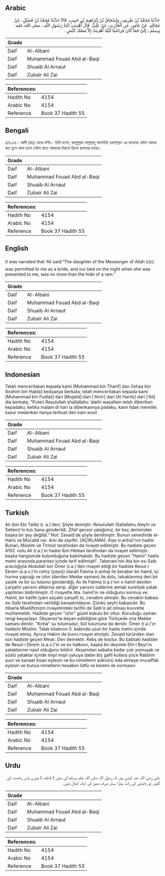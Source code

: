 ## Arabic


<div dir="rtl" lang="ar" style={{fontSize:'larger',backgroundColor:'#f8f9fa',padding:20}}>
حَدَّثَنَا مُحَمَّدُ بْنُ طَرِيفٍ، وَإِسْحَاقُ بْنُ إِبْرَاهِيمَ بْنِ حَبِيبٍ، قَالاَ حَدَّثَنَا مُحَمَّدُ بْنُ فُضَيْلٍ، عَنْ مُجَالِدٍ، عَنْ عَامِرٍ، عَنِ الْحَارِثِ، عَنْ عَلِيٍّ، قَالَ أُهْدِيَتِ ابْنَةُ رَسُولِ اللَّهِ ـ صلى الله عليه وسلم ـ إِلَىَّ فَمَا كَانَ فِرَاشُنَا لَيْلَةَ أُهْدِيَتْ إِلاَّ مَسْكَ كَبْشٍ ‏.‏
</div>
<div style={{backgroundColor:'#f8f9fa',padding:20, marginBottom: 10}}><table> <thead> <tr> <th>Grade</th> <th></th> </tr> </thead> <tbody> <tr><td>Daif</td><td>Al-Albani</td></tr><tr><td>Daif</td><td>Muhammad Fouad Abd al-Baqi</td></tr><tr><td>Daif</td><td>Shuaib Al Arnaut</td></tr><tr><td>Daif</td><td>Zubair Ali Zai</td></tr></tbody></table><table> <thead> <tr> <th>References:</th> <th></th> </tr> </thead> <tbody><tr><td>Hadith No</td><td>4154</td></tr><tr><td>Arabic No</td><td>4154</td></tr><tr><td>Reference</td><td>Book 37 Hadith 55</td></tr></tbody></table></div>

## Bengali


<div dir="ltr" lang="bn" style={{fontSize:'larger',backgroundColor:'#f8f9fa',padding:20}}>
৪/৪১৫৪। আলী (রাঃ) থেকে বর্ণিত। তিনি বলেন, রাসূলুল্লাহ সাল্লাল্লাহু আলাইহি ওয়াসাল্লাম এর কন্যাকে যেদিন আমার ঘরে তুলে আনা হলো সেদিন রাতে আমাদের বিছানা ছিলো ছাগলের চামড়া।
</div>
<div style={{backgroundColor:'#f8f9fa',padding:20, marginBottom: 10}}><table> <thead> <tr> <th>Grade</th> <th></th> </tr> </thead> <tbody> <tr><td>Daif</td><td>Al-Albani</td></tr><tr><td>Daif</td><td>Muhammad Fouad Abd al-Baqi</td></tr><tr><td>Daif</td><td>Shuaib Al Arnaut</td></tr><tr><td>Daif</td><td>Zubair Ali Zai</td></tr></tbody></table><table> <thead> <tr> <th>References:</th> <th></th> </tr> </thead> <tbody><tr><td>Hadith No</td><td>4154</td></tr><tr><td>Arabic No</td><td>4154</td></tr><tr><td>Reference</td><td>Book 37 Hadith 55</td></tr></tbody></table></div>

## English


<div dir="ltr" lang="en" style={{fontSize:'larger',backgroundColor:'#f8f9fa',padding:20}}>
It was narrated that ‘Ali said:“The daughter of the Messenger of Allah (ﷺ) was permitted to me as a bride, and our bed on the night when she was presented to me, was no more than the hide of a ram.”
</div>
<div style={{backgroundColor:'#f8f9fa',padding:20, marginBottom: 10}}><table> <thead> <tr> <th>Grade</th> <th></th> </tr> </thead> <tbody> <tr><td>Daif</td><td>Al-Albani</td></tr><tr><td>Daif</td><td>Muhammad Fouad Abd al-Baqi</td></tr><tr><td>Daif</td><td>Shuaib Al Arnaut</td></tr><tr><td>Daif</td><td>Zubair Ali Zai</td></tr></tbody></table><table> <thead> <tr> <th>References:</th> <th></th> </tr> </thead> <tbody><tr><td>Hadith No</td><td>4154</td></tr><tr><td>Arabic No</td><td>4154</td></tr><tr><td>Reference</td><td>Book 37 Hadith 55</td></tr></tbody></table></div>

## Indonesian


<div dir="ltr" lang="id" style={{fontSize:'larger',backgroundColor:'#f8f9fa',padding:20}}>
Telah menceritakan kepada kami [Muhammad bin Tharif] dan [Ishaq bin Ibrahim bin Habib] keduanya berkata; telah menceritakan kepada kami [Muhammad bin Fudlail] dari [Mujalid] dari ['Amir] dari [Al Harits] dari ['Ali] dia berkata, "Puteri Rasulullah shallallahu 'alaihi wasallam telah diberikan kepadaku, ketika malam di hari ia diberikannya padaku, kami tidak memiliki kasur melainkan hanya terbuat dari kain wool
</div>
<div style={{backgroundColor:'#f8f9fa',padding:20, marginBottom: 10}}><table> <thead> <tr> <th>Grade</th> <th></th> </tr> </thead> <tbody> <tr><td>Daif</td><td>Al-Albani</td></tr><tr><td>Daif</td><td>Muhammad Fouad Abd al-Baqi</td></tr><tr><td>Daif</td><td>Shuaib Al Arnaut</td></tr><tr><td>Daif</td><td>Zubair Ali Zai</td></tr></tbody></table><table> <thead> <tr> <th>References:</th> <th></th> </tr> </thead> <tbody><tr><td>Hadith No</td><td>4154</td></tr><tr><td>Arabic No</td><td>4154</td></tr><tr><td>Reference</td><td>Book 37 Hadith 55</td></tr></tbody></table></div>

## Turkish


<div dir="ltr" lang="tr" style={{fontSize:'larger',backgroundColor:'#f8f9fa',padding:20}}>
Ali (bin Ebi Talib) (r. a.)'den; Şöyle demiştir: Resulullah (Sallallahu Aleyhi ve Sellem)'in kızı bana gönderildi. Zifaf gecesi yatağımız, bir koç derisinden başka bir şey değildi." Not: Zevaid'de şöyle denilmiştir: Bunun senedinde el-Haris ve Mücalld var. ikisi de zayıftır. [AÇIKLAMA]: Aişe (r.anha)'nın hadisi Buhari, Müslim ve Tirmizi tarafından da rivayet edilmiştir. Bu hadiste geçen 4152. nolu Ali (r.a.)'ın hadisi İbni Hibban tarafından da rivayet edilmiştir. başka hangisinde bulunduğuna bakılmalıdır. Bu hadiste geçen "Hamiı" hadis metni arasında parantez içinde tarif edilmişti!'. Taberani'nin Ata bin es-Saib aracılığıyla Abdullah bin Ömer (r.a.)'den rivayet ettiği bir hadiste Resul-i Ekrem (s.a.v.)'in cehiz (çeyiz) olaral( Fatıma (r.anha) ile beraber bir hamil, içi hurma yaprağı ve izhır (denilen Mekke samanı) ile dolu, tabaklanmış deri bir yastık ve bir su tulumu gönderdiği, Aıı ile Fatima (r.a.)'nın o hamil denilen çarşafın yarısını altlarına serip. diğer yarısını üstlerine atmak suretiyle yatak yaptıkları bildirilmiştir. O rivayette Ata. hamil'in ne olduğunu sormuş ve: Hamil, bir katife (yani saçaklı çarşaf) tır, cevabını almıştır. Bu cevabın babası es-Saib tarafından verildiği kanaatındayım. Çünkü şeyhi babasıdır. Bu itibarla Müellifimizin rivayetindeki tarifin de Saib'e ait olması kuvvetle muhtemeldir. Hadiste geçen "izhir" güzel kokulu bir ottur. Kuruduğu zaman rengi beyazlaşır. Okyanos'ta beyan edildiğine göre Türkçede ona Mekke samanı denilir. "Kırba" su tulumudur, Süt tulumuna da denilir. Ömer (r.a.)'ın hadisini Müslim. Talak kitabının 5. babında uzun bir hadis metni içinde rivayet etmiş. Ayrıca Hakim de bunu rivayet etmiştir. Zevaid türünden olan son hadiste geçen Mesk: Deri demektir. Kebş de koçtur. Bu babtaki hadisler de Resul-i Ekrem (s.a.v.)'in ve ev halkının, başka bir deyimle Ehl-i Beyt'in yataklarının nasıl olduğunu bildirir. Akşamdan sabaha kadar çok yumuşak ve süslü yataklar içinde mışıl mışıl uykuya dalan biz gafil kullara yüce Rabbim şuur ve kanaat ihsan eylesin ve bu nimetlerin şükrünü eda etmeye muvaffak eylesin ve bunca nimetlerin hesabını lütfü ve keremi ile sormasın
</div>
<div style={{backgroundColor:'#f8f9fa',padding:20, marginBottom: 10}}><table> <thead> <tr> <th>Grade</th> <th></th> </tr> </thead> <tbody> <tr><td>Daif</td><td>Al-Albani</td></tr><tr><td>Daif</td><td>Muhammad Fouad Abd al-Baqi</td></tr><tr><td>Daif</td><td>Shuaib Al Arnaut</td></tr><tr><td>Daif</td><td>Zubair Ali Zai</td></tr></tbody></table><table> <thead> <tr> <th>References:</th> <th></th> </tr> </thead> <tbody><tr><td>Hadith No</td><td>4154</td></tr><tr><td>Arabic No</td><td>4154</td></tr><tr><td>Reference</td><td>Book 37 Hadith 55</td></tr></tbody></table></div>

## Urdu


<div dir="rtl" lang="ur" style={{fontSize:'larger',backgroundColor:'#f8f9fa',padding:20}}>
علی رضی اللہ عنہ کہتے ہیں کہ رسول اللہ صلی اللہ علیہ وسلم کی بیٹی ( فاطمہ ) میرے پاس رخصت کی گئیں تو رخصتی کی رات ہمارا بستر صرف بھیڑ کی ایک کھال تھی۔
</div>
<div style={{backgroundColor:'#f8f9fa',padding:20, marginBottom: 10}}><table> <thead> <tr> <th>Grade</th> <th></th> </tr> </thead> <tbody> <tr><td>Daif</td><td>Al-Albani</td></tr><tr><td>Daif</td><td>Muhammad Fouad Abd al-Baqi</td></tr><tr><td>Daif</td><td>Shuaib Al Arnaut</td></tr><tr><td>Daif</td><td>Zubair Ali Zai</td></tr></tbody></table><table> <thead> <tr> <th>References:</th> <th></th> </tr> </thead> <tbody><tr><td>Hadith No</td><td>4154</td></tr><tr><td>Arabic No</td><td>4154</td></tr><tr><td>Reference</td><td>Book 37 Hadith 55</td></tr></tbody></table></div>